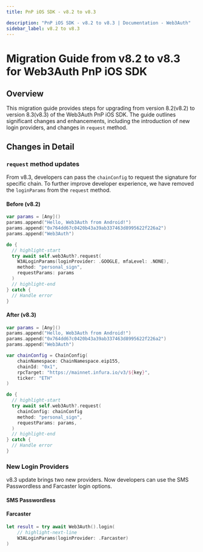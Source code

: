 ```yaml
---
title: PnP iOS SDK - v8.2 to v8.3

description: "PnP iOS SDK - v8.2 to v8.3 | Documentation - Web3Auth"
sidebar_label: v8.2 to v8.3
---
```



# Migration Guide from v8.2 to v8.3 for Web3Auth PnP iOS SDK

## Overview

This migration guide provides steps for upgrading from version 8.2(v8.2) to version 8.3(v8.3) of the
Web3Auth PnP iOS SDK. The guide outlines significant changes and enhancements, including the
introduction of new login providers, and changes in `request` method.

## Changes in Detail

### `request` method updates

From v8.3, developers can pass the `chainConfig` to request the signature for specific chain. To
further improve developer experience, we have removed the `loginParams` from the `request` method.

#### Before (v8.2)

```swift title="Usage"
var params = [Any]()
params.append("Hello, Web3Auth from Android!")
params.append("0x764dd67c0420b43a39ab337463d8995622f226a2")
params.append("Web3Auth")

do {
  // highlight-start
  try await self.web3Auth?.request(
    W3ALoginParams(loginProvider: .GOOGLE, mfaLevel: .NONE),
    method: "personal_sign",
    requestParams: params
  )
  // highlight-end
} catch {
  // Handle error
}
```

#### After (v8.3)

```swift title="Usage"
var params = [Any]()
params.append("Hello, Web3Auth from Android!")
params.append("0x764dd67c0420b43a39ab337463d8995622f226a2")
params.append("Web3Auth")

var chainConfig = ChainConfig(
    chainNamespace: ChainNamespace.eip155,
    chainId: "0x1",
    rpcTarget: "https://mainnet.infura.io/v3/${key}",
    ticker: "ETH"
)

do {
  // highlight-start
  try await self.web3Auth?.request(
    chainConfig: chainConfig
    method: "personal_sign",
    requestParams: params,
  )
  // highlight-end
} catch {
  // Handle error
}
```

### New Login Providers

v8.3 update brings two new providers. Now developers can use the SMS Passwordless and Farcaster
login options.

#### SMS Passwordless

<SMSPasswordless />

#### Farcaster

```swift title="Usage"
let result = try await Web3Auth().login(
    // highlight-next-line
    W3ALoginParams(loginProvider: .Farcaster)
)
```
